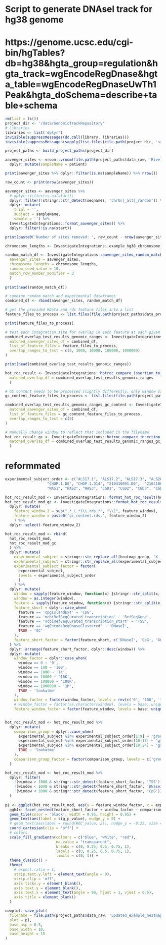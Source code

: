 
# Script to generate DNAseI track for hg38 genome
# https://genome.ucsc.edu/cgi-bin/hgTables?db=hg38&hgta_group=regulation&hgta_track=wgEncodeRegDnase&hgta_table=wgEncodeRegDnaseUwTh1Peak&hgta_doSchema=describe+table+schema

````r
rm(list = ls())
project_dir <- '/data/GenomicTrackRepository'
# Libraries
libraries <- list('dplyr')
invisible(suppressMessages(do.call(library, libraries)))
invisible(suppressMessages(sapply(list.files(file.path(project_dir, 'src', 'Rlib'), pattern = "utils.R", full.names = TRUE), source)))

project_paths <- build_project_paths(project_dir)
````


```r

aavenger_sites <- vroom::vroom(file.path(project_paths$data_raw, 'Rivella_20240516.tsv.gz')) %>%
  dplyr::mutate(sampleName = patient)

print(aavenger_sites %>% dplyr::filter(is.na(sampleName)) %>% nrow())

raw_count <- print(nrow(aavenger_sites))

aavenger_sites <- aavenger_sites %>%
  # dplyr::filter(is.na(start))
  dplyr::filter(!stringr::str_detect(seqnames, 'chrUn|_alt|_random')) %>% # removes 168 sites
  dplyr::mutate(
    trial = '',
    subject = sampleName,
    sample = '') %>%
  InvestigateIntegrations::format_aavenger_sites() %>%
  dplyr::filter(!is.na(start))

print(paste0('Number of sites removed: ', raw_count - nrow(aavenger_sites)))

chromosome_lengths <- InvestigateIntegrations::example_hg38_chromosome_lengths

random_match_df <- InvestigateIntegrations::aavenger_sites_random_match(
  aavenger_sites = aavenger_sites,
  chromosome_lengths = chromosome_lengths,
  random_seed_value = 10,
  match_row_number_modifier = 3
  )
  
print(head(random_match_df))

# combine random match and experimental dataframes
combined_df <- rbind(aavenger_sites, random_match_df)

# get the provided RData and rds feature files into a list
feature_files_to_process <- list.files(file.path(project_paths$data_processed, 'hg38'), pattern = "cpgIslandExt.rds|ncbiRefSeqCurated_transcription_start.rds|ncbiRefSeqCurated_transcription.rds|wgEncodeRegDnaseClustered.rds", full.names = TRUE)

print(feature_files_to_process)

# test each integration site for overlap in each feature at each given overlap 
combined_overlap_test_results_genomic_ranges <- InvestigateIntegrations::test_for_overlaps(
  matched_aavenger_sites_df = combined_df,
  list_of_feature_files = feature_files_to_process,
  overlap_ranges_to_test = c(0, 1000, 10000, 100000, 1000000)
)

print(head(combined_overlap_test_results_genomic_ranges))

hot_roc_result <- InvestigateIntegrations::hotroc_compare_insertion_to_match(
  matched_overlap_df = combined_overlap_test_results_genomic_ranges
  )

# GC content needs to be processed slightly differently. only window sizes of 0 are used since windows are already precalculated in the track itself
gc_content_feature_files_to_process <- list.files(file.path(project_paths$data_processed, 'hg38'), pattern = "gc_content", full.names = TRUE)

combined_overlap_test_results_genomic_ranges_gc_content <- InvestigateIntegrations::test_for_overlaps(
  matched_aavenger_sites_df = combined_df,
  list_of_feature_files = gc_content_feature_files_to_process,
  overlap_ranges_to_test = c(0)
)

# manually change window to reflect that included in the filename
hot_roc_result_gc <- InvestigateIntegrations::hotroc_compare_insertion_to_match(
  matched_overlap_df = combined_overlap_test_results_genomic_ranges_gc_content
  )
```

# reformmated

```r

experimental_subject_order <- c("ALS17.1", "ALS17.2", "ALS17.3", "ALS20.1", "ALS20.2", "ALS20.3", "BB305.1", "BB305.2", "BB305.3",
                   "CHOP.1.D0", "CHOP.1.D14", "210410091.D0",  "210410091.D14","R003850.D0", "R003850.D14", "R003851.D0", "R003851.D14",
                   "WAS1", "WAS2", "WAS3", "CGD1", "CGD2", "CGD3", "CGD4")

hot_roc_result_mod <- InvestigateIntegrations::format_hot_roc_result(hot_roc_result)
hot_roc_result_mod_gc <- InvestigateIntegrations::format_hot_roc_result(hot_roc_result_gc) %>%
  dplyr::mutate(
    feature_window_2 = sub(".*_(.*)\\.rds.*", "\\1", feature_window),
    feature_window = paste0('gc_content.rds.', feature_window_2)
    ) %>%
  dplyr::select(-feature_window_2)

hot_roc_result_mod <- rbind(
  hot_roc_result_mod,
  hot_roc_result_mod_gc
  ) %>%
  dplyr::mutate(
    experimental_subject = stringr::str_replace_all(heatmap_group, 'X_', ''),
    experimental_subject = stringr::str_replace_all(experimental_subject, '_', ''),
    experimental_subject_factor = factor(
      experimental_subject, 
      levels = experimental_subject_order
      )
    ) %>%
  dplyr::mutate(
    window = sapply(feature_window, function(x) {stringr::str_split(x, '\\.')[[1]][3]}),
    window = as.integer(window),
    feature = sapply(feature_window, function(x) {stringr::str_split(x, '\\.')[[1]][1]}),
    feature_short = dplyr::case_when(
      feature == 'cpgIslandExt' ~ 'CpG',
      feature == 'ncbiRefSeqCurated_transcription' ~ 'RefSeqGene',
      feature == 'ncbiRefSeqCurated_transcription_start' ~ 'TSS',
      feature == 'wgEncodeRegDnaseClustered' ~ 'DNaseI',
      TRUE ~ 'GC'
    ),
    feature_short_factor = factor(feature_short, c('DNaseI', 'CpG', 'GC', 'RefSeqGene', 'TSS'))
  ) %>%
  dplyr::arrange(feature_short_factor, dplyr::desc(window)) %>%
  dplyr::mutate(
    window_factor = dplyr::case_when(
      window == 0 ~ '0',
      window == 100 ~ '100',
      window == 1000 ~ '1K',
      window == 10000 ~ '10K',
      window == 100000 ~ '100K',
      window == 1000000 ~ '1M',
      TRUE ~ 'lookatme'
    ),
    window_factor = factor(window_factor, levels = rev(c('0', '100', '1K', '10K', '100K', '1M'))),
    # window_factor = factor(as.character(window), levels = base::unique(as.character(window))),
    feature_window_factor = factor(feature_window, levels = base::unique(feature_window)))


hot_roc_result_mod <- hot_roc_result_mod %>%
  dplyr::mutate(
    comparison_group = dplyr::case_when(
      experimental_subject %in% experimental_subject_order[1:9] ~ 'group1',
      experimental_subject %in% experimental_subject_order[10:17] ~ 'group2',
      experimental_subject %in% experimental_subject_order[18:24] ~ 'group3',
      TRUE ~ 'lookatme'
    ),
    comparison_group_factor = factor(comparison_group, levels = c('group1', 'group2', 'group3'))
  )

hot_roc_result_mod <- hot_roc_result_mod %>%
  dplyr::filter(
    !(window > 1000 & stringr::str_detect(feature_short_factor, 'TSS')),
    !(window < 1000 & stringr::str_detect(feature_short_factor, 'DNaseI')),
    !(window < 1000 & stringr::str_detect(feature_short_factor, 'CpG')),
  )
  
p1 <- ggplot(hot_roc_result_mod, aes(y = feature_window_factor, x = experimental_subject_factor, fill = round(ROC_value, 2))) +
  ggh4x::facet_nested(feature_short_factor + window_factor ~ comparison_group_factor, scales = 'free', space = 'free', switch = 'y') +
  geom_tile(color = 'black', width = 0.95, height = 0.95) + 
  geom_text(aes(label = sig_p_value), nudge_y = 0) +
  # geom_text(aes(label = round(ROC_value, 2)), nudge_y = -0.25, size = 2.5, color = 'black') +
  coord_cartesian(clip = 'off') +
  # colors
  scale_fill_gradientn(colours = c("blue", "white", "red"), 
                       na.value = "transparent", 
                       breaks = c(0, 0.25, 0.5, 0.75, 1), 
                       labels = c(0, 0.25, 0.5, 0.75, 1), 
                       limits = c(0, 1)) +
  theme_classic() +
  theme(
    # aspect.ratio = 1,
    strip.text.y.left = element_text(angle = 0),
    strip.clip = 'off',
    axis.ticks.y = element_blank(),
    axis.text.y = element_blank(),
    axis.text.x = element_text(angle = 90, hjust = 1, vjust = 0.5),
    axis.title = element_blank()
  )

cowplot::save_plot(
  filename = file.path(project_paths$data_raw, 'updated_example_heatmap.pdf'),
  plot = p1,
  base_asp = 0.5,
  base_width = 10,
  base_height = 15
)

```

